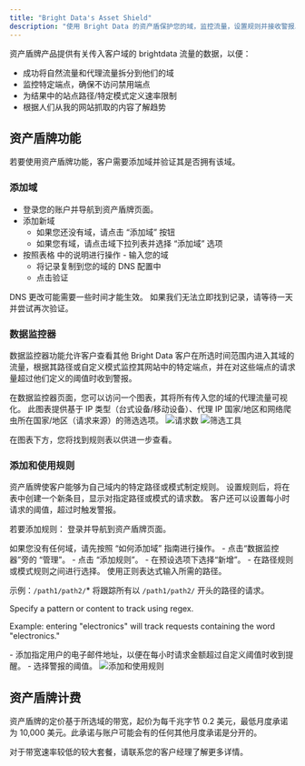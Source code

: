 ```yaml
---
title: "Bright Data's Asset Shield"
description: "使用 Bright Data 的资产盾保护您的域，监控流量，设置规则并接收警报以保护您的在线资产。"
---
```

资产盾牌产品提供有关传入客户域的 brightdata 流量的数据，以便：
- 成功将自然流量和代理流量拆分到他们的域
- 监控特定端点，确保不访问禁用端点
- 为结果中的站点路径/特定模式定义速率限制
- 根据人们从我的网站抓取的内容了解趋势

## 资产盾牌功能
若要使用资产盾牌功能，客户需要添加域并验证其是否拥有该域。  

### 添加域
- 登录您的账户并导航到资产盾牌页面。
- 添加新域
    - 如果您还没有域，请点击 “添加域” 按钮
    - 如果您有域，请点击域下拉列表并选择 “添加域” 选项
-  按照表格
中的说明进行操作    - 输入您的域
    - 将记录复制到您的域的 DNS 配置中
    - 点击验证

<Note>
DNS 更改可能需要一些时间才能生效。 如果我们无法立即找到记录，请等待一天并尝试再次验证。
</Note>

### 数据监控器
数据监控器功能允许客户查看其他 Bright Data 客户在所选时间范围内进入其域的流量，根据其路径或自定义模式监控其网站中的特定端点，并在对这些端点的请求量超过他们定义的阈值时收到警报。

<Accordion title="我能在“数据监控器”页面看到什么？">
在数据监控器页面，您可以访问一个图表，其将所有传入您的域的代理流量可视化。 此图表提供基于 IP 类型（台式设备/移动设备）、代理 IP 国家/地区和网络爬虫所在国家/地区（请求来源）的筛选选项。

<Frame>
<img src="/images/scraping-automation/bright-shield/asset-shield/requests-count.png" alt="请求数"/>

<img src="/images/scraping-automation/bright-shield/asset-shield/filters.png" alt="筛选工具"/>
</Frame>

在图表下方，您将找到规则表以供进一步查看。

</Accordion>

### 添加和使用规则
资产盾牌使客户能够为自己域内的特定路径或模式制定规则。 设置规则后，将在表中创建一个新条目，显示对指定路径或模式的请求数。 客户还可以设置每小时请求的阈值，超过时触发警报。

若要添加规则：
<Steps>
<Step title="登录">
登录并导航到资产盾牌页面。
</Step>

<Step title="选择域">
<Note>
如果您没有任何域，请先按照 “如何添加域” 指南进行操作。
</Note>
</Step>

<Step title="打开数据监控器">
- 点击“数据监控器”旁的 “管理”。
- 点击 “添加规则”。
</Step>

<Step title="选择规则类型">
- 在预设选项下选择“新增”。
- 在路径规则或模式规则之间进行选择。
<Tabs>
<Tab title="路径规则">
使用正则表达式输入所需的路径。 

示例：`/path1/path2/`* 将跟踪所有以 `/path1/path2/` 开头的路径的请求。

</Tab>
<Tab title="模式规则">
Specify a pattern or content to track using regex. 

Example: entering "electronics" will track requests containing the word "electronics."


</Tab>
</Tabs>


</Step>


<Step title="设置警报（可选）">
- 添加指定用户的电子邮件地址，以便在每小时请求金额超过自定义阈值时收到提醒。
- 选择警报的阈值。
</Step>

</Steps>

<Frame>
<img src="/images/scraping-automation/bright-shield/asset-shield/add-rules.gif" alt="添加和使用规则"/>
</Frame>

## 资产盾牌计费
资产盾牌的定价基于所选域的带宽，起价为每千兆字节 0.2 美元，最低月度承诺为 10,000 美元。此承诺与账户可能会有的任何其他月度承诺是分开的。

<Tip>
对于带宽速率较低的较大套餐，请联系您的客户经理了解更多详情。
</Tip>
